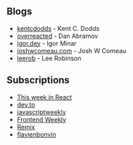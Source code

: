 ## Blogs

- [kentcdodds](https://kentcdodds.com/) - Kent C. Dodds
- [overreacted](https://overreacted.io/) - Dan Abramov
- [igor.dev](https://igor.dev/) - Igor Minar
- [joshwcomeau.com](https://www.joshwcomeau.com/) - Josh W Comeau
- [leerob](https://leerob.io/) - Lee Robinson

## Subscriptions

- [This week in React](https://thisweekinreact.com/)
- [dev.to](https://dev.to/)
- [javascriptweekly](https://javascriptweekly.com/)
- [Frontend Weekly](https://medium.com/front-end-weekly)
- [Remix](https://remix.run/blog)
- [flavienbonvin](https://www.flavienbonvin.com/)
